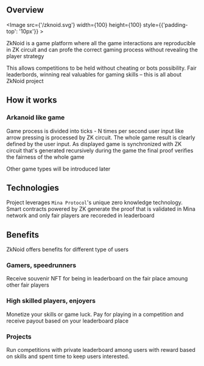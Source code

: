 
## Overview
<Image src={'/zknoid.svg'} width={100} height={100} style={{'padding-top': '10px'}} ></Image>

ZkNoid is a game platform where all the game interactions are reproducible in ZK circuit 
and can profe the correct gaming process without revealing the player strategy

This allows competitions to be held without cheating or bots possibility. 
Fair leaderbords, winning real valuables for gaming skills – this is all about ZkNoid project


## How it works
### Arkanoid like game

Game process is divided into ticks - N times per second user input like arrow pressing is processed by ZK circuit.
The whole game result is clearly defined by the user input. 
As displayed game is synchronized with ZK circuit that's generated recursively during the game the final proof verifies the fairness of the whole game

Other game types will be introduced later

## Technologies

Project leverages `Mina Protocol`'s unique zero knowledge technology. 
Smart contracts powered by ZK generate the proof that is validated in Mina network and only fair players are recoreded in leaderboard

## Benefits

ZkNoid offers benefits for different type of users

### Gamers, speedrunners

Receive souvenir NFT for being in leaderboard on the fair place amoung other fair players


### High skilled players, enjoyers

Monetize your skills or game luck. Pay for playing in a competition and receive payout based on your leaderboard place


### Projects

Run competitions with private leaderboard among users with reward based on skills and spent time to keep users interested. 